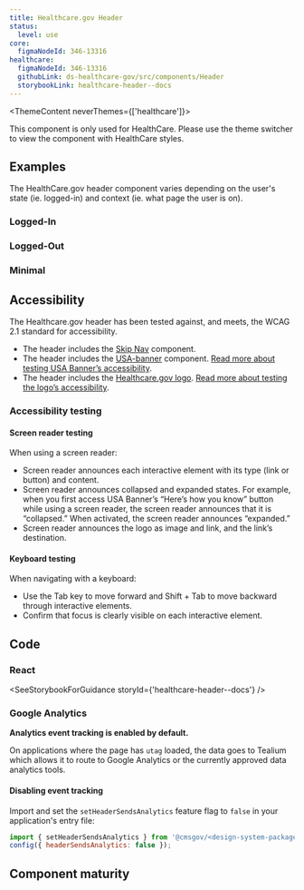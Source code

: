 ```yaml
---
title: Healthcare.gov Header
status:
  level: use
core:
  figmaNodeId: 346-13316
healthcare:
  figmaNodeId: 346-13316
  githubLink: ds-healthcare-gov/src/components/Header
  storybookLink: healthcare-header--docs
---
```



<ThemeContent neverThemes={['healthcare']}>
  <Alert variation="error">
    <p class="ds-c-alert__text">
      This component is only used for HealthCare. Please use the theme switcher to view the
      component with HealthCare styles.
    </p>
  </Alert>
</ThemeContent>

## Examples

The HealthCare.gov header component varies depending on the user's state (ie. logged-in) and context (ie. what page the user is on).

### Logged-In

<StorybookExample componentName="loggedin-header" storyId="healthcare-header--logged-in-header" />

### Logged-Out

<StorybookExample componentName="loggedout-header" storyId="healthcare-header--logged-out-header" />

### Minimal

<StorybookExample componentName="minimal-header" storyId="healthcare-header--minimal-header" />

## Accessibility

The Healthcare.gov header has been tested against, and meets, the WCAG 2.1 standard for
accessibility.

- The header includes the [Skip Nav](/components/skip-nav/?theme=healthcare) component.
- The header includes the [USA-banner](/components/usa-banner/?theme=healthcare) component. [Read more about testing USA Banner’s accessibility](/components/usa-banner/#accessibility-testing).
- The header includes the [Healthcare.gov logo](/components/logos/healthcare-logo/?theme=healthcare). [Read more about testing the logo’s
accessibility](/components/logos/healthcare-logo/?theme=healthcare).

### Accessibility testing

#### Screen reader testing

When using a screen reader:
- Screen reader announces each interactive element with its type (link or button)
and content.
- Screen reader announces collapsed and expanded states. For example, when
you first access USA Banner’s “Here’s how you know” button while using a
screen reader, the screen reader announces that it is “collapsed.” When
activated, the screen reader announces “expanded.”
- Screen reader announces the logo as image and link, and the link’s destination.

#### Keyboard testing

When navigating with a keyboard:
- Use the Tab key to move forward and Shift + Tab to move backward
through interactive elements.
- Confirm that focus is clearly visible on each interactive element.

## Code

### React

<SeeStorybookForGuidance storyId={'healthcare-header--docs'} />

### Google Analytics

**Analytics event tracking is enabled by default.**

On applications where the page has `utag` loaded, the data goes to Tealium which allows it to route to Google Analytics or the currently approved data analytics tools.

#### Disabling event tracking

Import and set the `setHeaderSendsAnalytics` feature flag to `false` in your application's entry file:

```js
import { setHeaderSendsAnalytics } from '@cmsgov/<design-system-package>';
config({ headerSendsAnalytics: false });
```

## Component maturity

<MaturityChecklist
  a11yStandards={true}
  color={true}
  forcedColors={false}
  screenReaders={true}
  keyboardNavigable={true}
  storybook={true}
  responsive={true}
  spanish={true}
  completeUiKit={false}
  responsiveUiKit={false}
  tokensInCode={true}
  tokensInSketch={true}
/>
